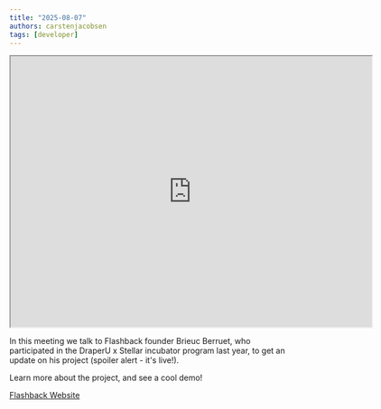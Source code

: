 ```yaml
---
title: "2025-08-07"
authors: carstenjacobsen
tags: [developer]
---
```


<iframe
  src="https://www.youtube.com/embed/EuAUCfAWg-4?si=qnw6St8rMuWi0ON0"
  width="640"
  height="480"
  allow="autoplay"
></iframe>

In this meeting we talk to Flashback founder Brieuc Berruet, who participated in the DraperU x Stellar incubator program last year, to get an update on his project (spoiler alert - it's live!).

Learn more about the project, and see a cool demo!

[Flashback Website](https://www.flashback.tech)

